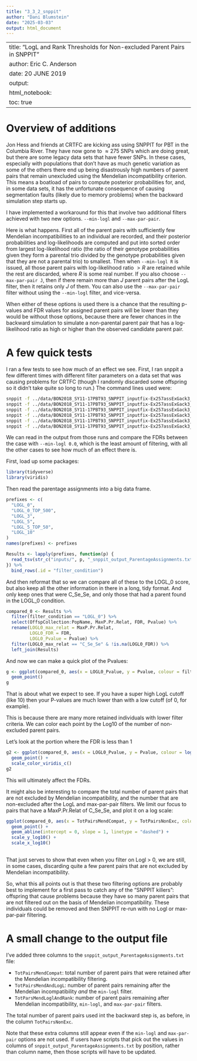 ---
title: "3_3_2_snppit"
author: "Dani Blumstein"
date: "2025-03-03"
output: html_document
---

---
title: "LogL and Rank Thresholds for Non-excluded Parent Pairs in SNPPIT"
author: Eric C. Anderson
date: 20 JUNE 2019
output: 
  html_notebook:
    toc: true
---

# Overview of additions

Jon Hess and friends at CRTFC are kicking ass using SNPPIT for PBT in the
Columbia River. They have now gone to $\approx 275$ SNPs which are doing great,
but there are some legacy data sets that have fewer SNPs.  In these cases,
especially with populations that don't have as much genetic variation as some of
the others there end up being disastrously high numbers of parent pairs
that remain unexcluded using the Mendelian incompatibility criterion. This means
a boatload of pairs to compute posterior probabilities for, and, in some 
data sets, it has the unfortunate consequence of causing segmentation faults
(likely due to memory problems) when the backward simulation step starts up.

I have implemented a workaround for this that involve two additional filters
achieved with two new options.  `--min-logl` and `--max-par-pair`.

Here is what happens. First all of the parent pairs with sufficiently
few Mendelian incompatibilities to an individual are recorded, and their posterior
probabilities and log-likelihoods are computed and put into sorted order from
largest log-likelihood ratio (the ratio of their genotype probabilities given
they form a parental trio divided by the genotype probabilities given that they
are not a parental trio) to smallest. Then when `--min-logl R` is issued, all those
parent pairs with log-likelihood ratio $> R$ are retained while the rest are
discarded, where $R$ is some real number.  If you also choose `--max-par-pair J`,
then if there remain more than $J$ parent pairs after the LogL filter, then
it retains only $J$ of them.  You can also use the `--max-par-pair` filter
without using the `--min-logl` filter, and vice-versa.

When either of these options is used there is a chance that the resulting p-values and 
FDR values for assigned parent pairs will be lower than they would be without those options,
because there are fewer chances in the backward simulation to simulate a non-parental parent
pair that has a log-likelihood ratio as high or higher than the observed candidate parent
pair.

# A few quick tests

I ran a few tests to see how much of an effect we see.  First, I ran snppit a few different
times with different filter parameters on a data set that was causing problems for CRTFC
(though I randomly discarded some offspring so it didn't take quite so long to run.)  The command
lines used were:
```sh
snppit -f ../data/BON2018_SY11-17PBT93_SNPPIT_inputfix-Ex257assExGack3_fewer_offspring.txt  --min-logl 0.0
snppit -f ../data/BON2018_SY11-17PBT93_SNPPIT_inputfix-Ex257assExGack3_fewer_offspring.txt  --min-logl 0.0 --max-par-pair 500
snppit -f ../data/BON2018_SY11-17PBT93_SNPPIT_inputfix-Ex257assExGack3_fewer_offspring.txt  --min-logl 3.0
snppit -f ../data/BON2018_SY11-17PBT93_SNPPIT_inputfix-Ex257assExGack3_fewer_offspring.txt  --min-logl 5.0
snppit -f ../data/BON2018_SY11-17PBT93_SNPPIT_inputfix-Ex257assExGack3_fewer_offspring.txt  --min-logl 5.0 --max-par-pair 50
snppit -f ../data/BON2018_SY11-17PBT93_SNPPIT_inputfix-Ex257assExGack3_fewer_offspring.txt  --min-logl 10.0
```
We can read in the output from those runs and compare the FDRs between the case with `--min-logl 0.0`, which
is the least amount of filtering, with all the other cases to see how much of an effect there is.

First, load up some packages:
```{r}
library(tidyverse)
library(viridis)
```

Then read the parentage assignments into a big data frame.
```{r, message=FALSE}
prefixes <- c(
  "LOGL_0",
  "LOGL_0_TOP_500",
  "LOGL_3",
  "LOGL_5",
  "LOGL_5_TOP_50",
  "LOGL_10"
)
names(prefixes) <- prefixes

Results <- lapply(prefixes, function(p) {
  read_tsv(str_c("inputs/", p, "_snppit_output_ParentageAssignments.txt"), na = "---")
}) %>%
  bind_rows(.id = "filter_condition")
```

And then reformat that so we can compare all of these to the LOGL_0 score, but also keep all the
other information in there in a long, tidy format.  And only keep ones that were C_Se_Se, and only those that
had a parent found in the LOGL_0 condition.
```{r}
compared_0 <- Results %>%
  filter(filter_condition == "LOGL_0") %>%
  select(OffspCollection:PopName, MaxP.Pr.Relat, FDR, Pvalue) %>%
  rename(LOGL0_max_relat = MaxP.Pr.Relat,
         LOGL0_FDR = FDR,
         LOGL0_Pvalue = Pvalue) %>%
  filter(LOGL0_max_relat == "C_Se_Se" & !is.na(LOGL0_FDR)) %>%
  left_join(Results)
```

And now we can make a quick plot of the Pvalues:
```{r}
g <- ggplot(compared_0, aes(x = LOGL0_Pvalue, y = Pvalue, colour = filter_condition)) +
  geom_point()
g
```

That is about what we expect to see.  If you have a super high LogL cutoff (like 10)
then your P-values are much lower than with a low cutoff (of 0, for example). 

This is because there are many more retained individuals with lower filter
criteria.  We can color each point by the Log10 of the number of non-excluded
parent pairs.

Let's look at the portion where the FDR is less than 1
```{r}
g2 <- ggplot(compared_0, aes(x = LOGL0_Pvalue, y = Pvalue, colour = log10(TotPairsNonExc))) +
  geom_point() +
  scale_color_viridis_c()
g2
```

This will ultimately affect the FDRs.

It might also be interesting to compare the total number of parent pairs that
are not excluded by Mendelian incompatibility, and the number that are
non-excluded after the LogL and max-par-pair filters. We limit our focus to pairs
that have a MaxP.Pr.Relat of C_Se_Se, and plot it on a log scale:
```{r}
ggplot(compared_0, aes(x = TotPairsMendCompat, y = TotPairsNonExc, colour = filter_condition)) +
  geom_point() +
  geom_abline(intercept = 0, slope = 1, linetype = "dashed") +
  scale_y_log10() + 
  scale_x_log10()
  

```

That just serves to show that even when you filter on Logl > 0, we are still, in some
cases, discarding quite a few parent pairs that are not excluded by Mendelian incompatibility.

So, what this all points out is that these two filtering options are probably best to implement
for a first pass to catch any of the "SNPPIT killers": offspring that cause problems because they have so
many parent pairs that are not filtered out on the basis of Mendelian incompatibility.  These individuals
could be removed and then SNPPIT re-run with no Logl or max-par-pair filtering.

# A small change to the output file

I've added three columns to the `snppit_output_ParentageAssignments.txt` file:

* `TotPairsMendCompat`: total number of parent pairs that were retained after the Mendelian incompatibility filtering.
* `TotPairsMendAndLogL`: number of parent pairs remaining after the Mendelian incompatibility _and_ the `min-logl` filter.
* `TotParsMendLoglAndRank`: number of parent pairs remaining after Mendelian incompatibility, `min-logl`, and `max-par-pair` 
filters.  

The total number of parent pairs used int the backward step is, as before, in the column `TotPairsNonExc`.

Note that these extra columns still appear even if the `min-logl` and `max-par-pair` options are not used. 
If users have scripts that pick out the values in columns of `snppit_output_ParentageAssignments.txt` by position,
rather than column name, then those scripts will have to be updated.